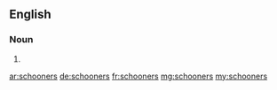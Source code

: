==English==

===Noun===
{{head|en|plural}}

# {{plural of|schooner|lang=en|nocat=1}}

[[ar:schooners]]
[[de:schooners]]
[[fr:schooners]]
[[mg:schooners]]
[[my:schooners]]